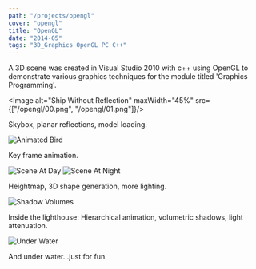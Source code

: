```yaml
---
path: "/projects/opengl"
cover: "opengl"
title: "OpenGL"
date: "2014-05"
tags: "3D_Graphics OpenGL PC C++"
---
```


A 3D scene was created in Visual Studio 2010 with c++ using OpenGL to demonstrate various graphics techniques for the module titled 'Graphics Programming'.

<Image alt="Ship Without Reflection" maxWidth="45%" src={["/opengl/00.png",
"/opengl/01.png"]}/>

Skybox, planar reflections, model loading.

<Image alt="Animated Bird" maxWidth="50%" src="/opengl/animation.gif"/>

Key frame animation.

<Image alt="Scene At Day" maxWidth="45%" src="/opengl/02.png"/>
<Image alt="Scene At Night" maxWidth="45%" src="/opengl/03.png"/>

Heightmap, 3D shape generation, more lighting.

<Image alt="Shadow Volumes" maxWidth="50%" src="/opengl/shadow_volumes.gif"/>

Inside the lighthouse: Hierarchical animation, volumetric shadows, light attenuation.

<Image alt="Under Water" maxWidth="50%" src="/opengl/04.png"/>

And under water...just for fun.